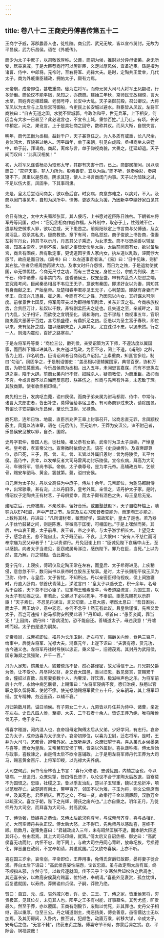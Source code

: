 ```yaml
---
---
---
```

title: 卷八十二 王商史丹傅喜传第五十二
---

王商字子威，涿郡蠡吾人也，徙杜陵。商公武、武兄无故，皆以宣帝舅封。无故为平昌侯，武为乐昌侯。语在《外戚传》。 

商少为太子中庶子，以肃敬敦厚称。父薨，商嗣为侯，推财以分异母诸弟，身无所受，居丧哀戚。于是大臣荐商行可以厉群臣，义足以厚风俗，宜备近臣。繇是擢为诸曹、侍中、中郎将。元帝时，至右将军、光禄大夫。是时，定陶共王爱幸，几代太子。商为外戚重臣辅政，拥佑太子，颇有力焉。 

元帝崩，成帝即位，甚敬重商，徙为左将军。而帝元舅大司马大将军王凤颛权，行多骄僭。商论议不能平凤，凤知之，亦疏商。建始三年秋，京师民无故相惊，言大水至，百姓奔走相蹂躏、老弱号呼，长安中大乱。天子亲御前殿，召公卿议。大将军凤以为太后与上及后宫可御船，令吏民上长安城以避水。群臣皆从凤议。左将军商独曰：“自古无道之国，水犹不冒城郭。今政治和平，世无兵革，上下相安，何因当有大水一日暴至？此必讹言也，不宜令上城，重惊百姓。”上乃止。有顷，长安中稍定，问之，果讹言。上于是美壮商之固守，数称其议。而凤大惭，自恨失言。 

明年，商代匡衡为丞相，益封千户，天子甚尊任之。为人多质有威重，长八尺余，身体鸿大，容貌甚过绝人。河平四年，单于来朝，引见白虎殿。丞相商坐未央廷中，单于前，拜谒商。商起，离席与言，单于仰视商貌，大畏之，迁延却退。天子闻而叹曰：“此真汉相矣！” 

初，大将军凤连昏杨肜为琅邪太守，其郡有灾害十四，已上。商部属按问，凤以晓商曰：“灾异天事，非人力所为。肜素善吏，宜以为后。”商不听，竟奏免肜，奏果寝不下，凤重以是怨商，阴求其短，使人上书言商闺门内事。天子以为暗昧之过，不足以伤大臣，凤固争，下其事司隶。 

先是，皇太后尝诏问商女，欲以备后宫。时女病，商意亦难之，以病对，不入。及商以闺门事见考，自知为凤所中，惶怖，更欲内女为援，乃因新幸李婕妤家白见其女。 

会日有蚀之，太中大夫蜀郡张匡，其人佞巧，上书愿对近臣陈日蚀咎。下朝者左将军丹等问匡，对曰：“窃见丞相商作威作福，从外制中，取必于上，性残贼不仁，遣票轻吏微求人罪，欲以立威，天下患苦之。前频阳耿定上书言商与父傅通，及女弟淫乱，奴杀其私夫，疑商教使。章下有司，商私怨怼。商子俊欲上书告商，俊妻左将军丹女，持其书以示丹，丹恶其父子乘迕，为女求去。商不尽忠纳善以辅至德，知圣主崇孝，远别不亲，后庭之事皆爱命皇太后，太后前闻商有女，欲以备后宫，商言有固疾，后有耿定事，更诡道因李贵人家内女，执左道以乱政，诬罔悖大臣节，故应是而日蚀。《周书》曰：‘以左道事君者诛。’《易》曰：‘日中见昧，则折其右肱。’往者丞相周勃再建大功，及孝文时纤介怨恨，而日为之蚀，于是退勃使就国，卒无怵惕忧。今商无尺寸之功，而有三世之宠，身位三公，宗族为列侯、吏二千石、侍中诸曹，给事禁门内，连昏诸侯王，权宠至盛。审有内乱杀人怨怼之端，宜究竟考问。臣闻秦丞相吕不韦见王无子，意欲有秦国，即求好女以为妻，阴知其有身而献之王，产始皇帝。及楚相春申君亦见王无子，心利楚国，即献有身妻而产怀王。自汉兴几遭吕、霍之患，今商有不仁之性，乃因怨以内女，其奸谋未可测度。前孝景世七国反，将军周亚夫以为即得雒阳剧孟，关东非汉之有。今商宗族权势，合赀巨万计，私奴以千数，非特剧孟匹夫之徒也。且失道之至，亲戚畔之，闺门内乱，父子相讦，而欲使之宜明圣化，调和海内，岂不谬哉！商视事五年，官职陵夷而大恶著于百姓，甚亏损盛德，有鼎折足之凶。臣愚以为圣主富于春秋，即位以来，未有惩奸之威，加以继嗣未立，大异并见，尤宜诛讨不忠，以遏未然。行之一人，则海内震动，百奸之路塞矣。” 

于是左将军丹等奏：“商位三公，爵列侯，亲受诏策为天下师，不遵法度以翼国家，而回辟下媚以进其私，执左道以乱政，为臣不忠，罔上不道，《甫刑》之辟，皆为上戮，罪名明白。臣请诏谒者召商诣若卢诏狱。”上素重商，知匡言多险，制曰“勿治”。凤固争之，于是制诏御史：“盖丞相以德辅翼国家，典领百寮，协和万国，为职任莫重焉。今乐昌侯商为丞相，出入五年，未闻忠言嘉谋，而有不忠执左道之辜，陷于大辟。前商女弟内行不修，奴贼杀人，疑商教使，为商重臣，故抑而不穷。今或言商不以自悔而反怨怼，朕甚伤之。惟商与先帝有外亲，未忍致于理。其赦商罪。使者收丞相印绶。” 

商免相三日，发病呕血薨，谥曰戾侯。而商子弟亲属为驸马都尉、侍中、中常侍、诸曹大夫郎吏者，皆出补吏，莫得留给事宿卫者。有司奏商罪过未决，请除国邑。有诏长子安嗣爵为乐昌侯，至长乐卫尉、光禄勋。 

商死后，连年日蚀、地震，直臣京兆尹王章上封事召开，讼商忠直无罪，言凤颛权蔽主。凤竟以法诛章，语在《元后传》。至元始中，王莽为安汉公，诛不附己者，乐昌侯安见被以罪，自杀，国除。 

史丹字君仲，鲁国人也，徙杜陵。祖父恭有女弟，武帝时为卫太子良娣，产悼皇考。皇考者，孝宣帝父也。宣帝微时依倚史氏。语在《史良娣传》。及宣帝即尊位，恭已死，三子，高、曾、玄。曾、玄皆以外属旧恩封：曾为将陵侯，玄平台侯。高侍中，贵幸，以发举反者大司马霍禹功封乐陵侯。宣帝疾病，拜高为大司马、车骑将军，领尚书事。帝崩，太子袭尊号，是为孝元帝。高辅政五年，乞骸骨，赐安车驷马、黄金，罢就第。薨，谥曰安侯。 

自元帝为太子时，丹以父高任为中庶子，侍从十余年。元帝即位，为驸马都尉侍中，出常骖乘，甚有宠。上以丹旧臣，皇考外属，亲信之，诏丹护太子家。是时，傅昭仪子定陶共王有材艺，子母俱爱幸，而太子颇有酒色之失，母王皇后无宠。 

建昭之后，元帝被疾，不亲政事，留好音乐。或置鼙鼓殿下，天子自临轩槛上，隤铜丸以E74E鼓，声中严鼓之节。后宫及左右习知音者莫能为，而定陶王亦能之，上数称其材。丹进曰：“凡所谓材者，敏而好学，温故知新，皇太了是也。若乃器人于丝竹鼓鼙之间，则是陈惠、李微高于匡衡，可相国也。”于是上嘿然而笑。其后，中山哀王薨，太子前吊。哀王者，帝之少弟，与太子游学相长大。上望见太子，感念哀王，悲不能自止。太子既至前，不哀。上大恨曰：“安有人不慈仁而可奉宗庙为民父母者乎！”上以责谓丹。丹免冠谢上曰：“臣诚见陛下哀痛中山王，至以感损。向者太子当进见，臣窃戒属毋涕泣，感伤陛下。罪乃在臣，当死。”上以为然，意乃解。丹之辅相，皆此类也。 

竟宁元年，上寝疾，傅昭仪及定陶王常在左右，而皇后、太子希得进见。上疾稍侵，意忽忽不平，数问尚书以景帝时立胶东王故事。是时，太子长舅阳平侯王凤为卫尉、侍中，与皇后、太子皆忧，不知所出。丹以亲密臣得侍视疾，侯上间独寝时，丹直入卧内，顿首伏青蒲上，涕泣言曰：“皇太子以適长立，积十余年，名号系于百姓，天下莫不归心臣子。见定陶王雅素爱幸，今者道路流言，为国生意，以为太子有动摇之议。审若此，公卿以下必以死争，不奉诏。臣愿先赐死以示群臣！”天子素仁，不忍见丹涕泣，言又切至，上意大感，喟然太息曰：“吾日困劣，而太子、两王幼少，意中恋恋，亦何不念乎！然无有此议。且皇后谨慎，先帝又爱太子，吾岂可违指！驸马都尉安所受此语？”丹即却，顿首曰：“愚臣妾闻，罪当死！”上因纳，谓丹曰：“吾病浸加，恐不能自还。善辅道太子，毋违我意！”丹嘘唏而起。太子由是遂为嗣矣。 

元帝竟崩，成帝初即位，擢丹为长乐卫尉，迁右将军，赐爵关内侯，食邑三百户，给事中，后徙左将军、光禄大夫。鸿嘉元年，上遂下诏曰：“夫褒有德，赏元功，古今通义也。左将军丹往时导朕以忠正，秉义醇一，旧德茂焉。其封丹为武阳侯，国东海郯之武强聚，户千一百。” 

丹为人足知，恺弟爱人，貌若傥荡不备，然心甚谨密，故尤得信于上。丹兄嗣父爵为侯，让不受分。丹尽得父财，身又食大国邑，重以旧恩，数见褒赏，赏赐累千金，僮奴以百数，后房妻妾数十人，内奢淫，好饮酒，极滋味声色之乐。为将军前后十六年，永始中病乞骸骨，上赐策曰：“左将军寝病不衰，愿归治疾，朕愍以官职之事久留将军，使躬不瘳。使光禄勋赐将军黄金五十斤，安车驷马，其上将军印绶。宜专精神，务近医药，以辅不衰。” 

丹归第数月薨，谥曰顷侯。有子男女二十人，九男皆以丹任并为侍中、诸曹，亲近在左右。史氏凡四人侯，至卿、大夫、二千石者十余人，皆讫王莽乃绝，唯将陵侯曾无子，绝于身云。 

傅喜字稚游，河内温人也，哀帝祖母定陶傅太后从父弟。少好学问，有志行。哀帝立为太子，成帝选喜为太子庶子。哀帝初即位，以喜为卫尉，迁右将军。是时，王莽为大司马，乞骸骨，避帝外家。上既听莽退，众庶归望于喜。喜从弟孔乡侯晏亲与喜等，而女为皇后。又帝舅阳安侯丁明，皆亲以外属封。喜执谦称疾。傅太后始与政事，喜数谏之，由是傅太后不欲令喜辅政。上于是用左将军师丹代王莽为大司马，赐喜黄金百斤、上将军印绶，以光禄大夫养病。 

大司空何武、尚书令唐林皆上书言：“喜行义修洁，忠诚忧国，内辅之臣也，今以寝病，一旦遣归，众庶失望，皆曰傅氏贤子，以论议不合于定陶太后故退，百寮莫不为国恨之。忠臣，社稷之卫，鲁以季友治乱，楚以子玉轻重，魏以无忌折冲，项以范增存亡。故楚跨有南土，带甲百万，邻国不以为难，子玉为将，则文公侧席而坐，及其死也，君臣相庆。百万之众，不如一贤，故秦行千金以间廉颇，汉散万金以疏亚父。喜立于朝，陛下之光辉，傅氏之废兴也。”上亦自重之。明年正月，乃徙师丹为大司空，而拜喜为大司马，封高武侯。 

丁、傅骄奢，皆嫉喜之恭俭。又傅太后欲求称尊号，与成帝母齐尊，喜与丞相孔光、大司空师丹共执正议。傅太后大怒，上不得已，先免师丹以感动喜，喜终不顺。后数月，遂策免喜曰：“君辅政出入三年，未有昭然匡朕不逮，而本朝大臣遂其奸心，咎由君焉。其上大司马印绶，就第。”傅太后又自诏丞相、御史曰：“高武侯喜无功而封，内怀不忠，附下罔上，与故大司空丹同心背畔，放命圮族，亏损德化，罪恶虽在赦前，不宜奉朝请，其遣就国。”后又欲夺喜侯，上亦不听。 

喜在国三岁余，哀帝崩，平帝即位，王莽用事，免傅氏宫爵归故郡，晏将妻子徙合浦。莽白太后下诏曰：“高武侯喜姿性端悫，论议忠直。虽与故定陶太后有属，终不顺指从邪，介然守节，以故斥逐就国。传不云乎？‘岁寒然后知松伯之后凋也’。其还喜长安，以故高安侯莫府赐喜，位特进，奉朝请。”喜虽外见褒赏，孤立忧惧，后复遣就国，以寿终。莽赐谥曰贞侯。子嗣，莽败乃绝。 

赞曰：自宜、元、成、哀外戚兴者，许、史、三王、丁、傅之家，皆重侯累将，穷贵极富，见其位矣，未见其人也。阳平之王多有材能，好事慕名，其势尤盛，旷贵最久。然至于莽，亦以覆国。王商有刚毅节，废黜以忧死，非其罪也。史丹父子相继，高以重厚，位至三公。丹之辅道副主，掩恶扬美，傅会善意，虽宿儒达士无以加焉。及其历房闼，入卧内，推至诚，犯颜色，动寤万乘，转移大谋，卒成太子，安母后之位。“无言不雠”，终获忠贞之报。傅喜守节不倾，亦蒙后凋之赏。哀、平际会，祸福速哉！ 

